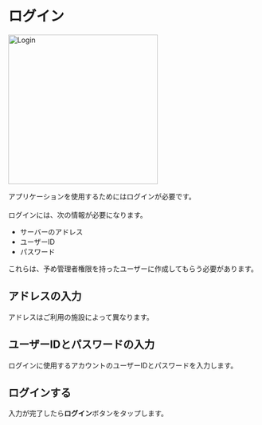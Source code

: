 # ログイン

<Image src="/assets/login/login2.png" alt="Login" height="300" />

アプリケーションを使用するためにはログインが必要です。<br></br>
ログインには、次の情報が必要になります。

- サーバーのアドレス
- ユーザーID
- パスワード

<Info>これらは、予め管理者権限を持ったユーザーに作成してもらう必要があります。</Info>

## アドレスの入力

アドレスはご利用の施設によって異なります。

## ユーザーIDとパスワードの入力

ログインに使用するアカウントのユーザーIDとパスワードを入力します。

##  ログインする

入力が完了したら**ログイン**ボタンをタップします。
